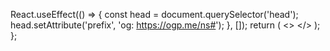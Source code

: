 
<!-- # Mdx Experimental

- This is a sample test for the Mdx Experimental. -->

  React.useEffect(() => {
    const head = document.querySelector('head');
    head.setAttribute('prefix', 'og: https://ogp.me/ns#');
  }, []);
  return (
    <>
      <Seo
        title="MetaTest4"
        image="https://images.pexels.com/photos/159304/network-cable-ethernet-computer-159304.jpeg?auto=compress&cs=tinysrgb&dpr=2&h=750&w=1260"
        type="article"
      />
    </>
  );
};

<Test1 />
